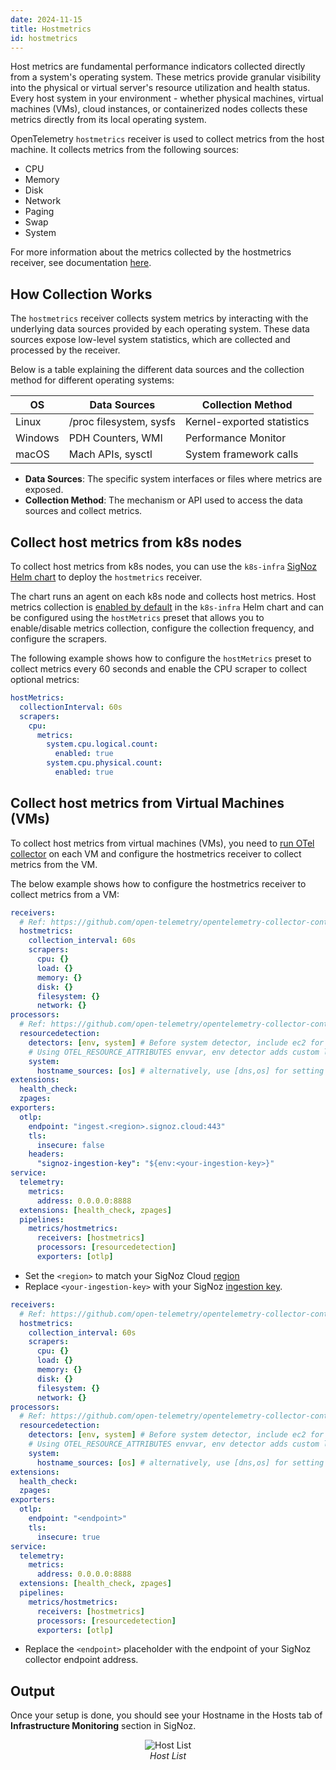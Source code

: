 ```yaml
---
date: 2024-11-15
title: Hostmetrics
id: hostmetrics
---
```


Host metrics are fundamental performance indicators collected directly from a system's operating system. These metrics provide granular visibility into the physical
or virtual server's resource utilization and health status. Every host system in your environment - whether physical machines, virtual machines (VMs), cloud 
instances, or containerized nodes collects these metrics directly from its local operating system.

OpenTelemetry `hostmetrics` receiver is used to collect metrics from the host machine. It collects metrics from the following sources:

- CPU
- Memory
- Disk
- Network
- Paging
- Swap
- System

For more information about the metrics collected by the hostmetrics receiver, see documentation [here](https://github.com/open-telemetry/opentelemetry-collector-contrib/tree/main/receiver/hostmetricsreceiver/README.md).

## How Collection Works

The `hostmetrics` receiver collects system metrics by interacting with the underlying data sources provided by each operating system. These data sources expose
low-level system statistics, which are collected and processed by the receiver.

Below is a table explaining the different data sources and the collection method for different operating systems:

| OS      | Data Sources                      | Collection Method               |
|---------|-----------------------------------|----------------------------------|
| Linux   | /proc filesystem, sysfs           | Kernel-exported statistics       |
| Windows | PDH Counters, WMI                 | Performance Monitor              |
| macOS   | Mach APIs, sysctl                 | System framework calls           |

- **Data Sources**: The specific system interfaces or files where metrics are exposed.
- **Collection Method**:	The mechanism or API used to access the data sources and collect metrics.


## Collect host metrics from k8s nodes

To collect host metrics from k8s nodes, you can use the `k8s-infra` [SigNoz Helm chart](https://signoz.io/docs/tutorial/kubernetes-infra-metrics/) to deploy the 
`hostmetrics` receiver. 

The chart runs an agent on each k8s node and collects host metrics. 
Host metrics collection is [enabled by default](https://github.com/SigNoz/charts/blob/f6aa926d43d316968544834347113b2b74a47d90/charts/k8s-infra/values.yaml#L148) 
in the `k8s-infra` Helm chart and can be configured using the `hostMetrics` preset that allows you to enable/disable metrics collection, configure the collection 
frequency, and configure the scrapers.

The following example shows how to configure the `hostMetrics` preset to collect metrics every 60 seconds and enable the CPU scraper to collect optional metrics:

```yaml:values.yaml
hostMetrics:
  collectionInterval: 60s
  scrapers:
    cpu:
      metrics:
        system.cpu.logical.count:
          enabled: true
        system.cpu.physical.count:
          enabled: true
```

## Collect host metrics from Virtual Machines (VMs)

To collect host metrics from virtual machines (VMs), you need to [run OTel collector](https://signoz.io/docs/tutorial/kubernetes-infra-metrics/) on each VM and 
configure the hostmetrics receiver to collect metrics from the VM.

The below example shows how to configure the hostmetrics receiver to collect metrics from a VM:

<Tabs entityName="plans">
<TabItem value="signoz-cloud" label="SigNoz Cloud" default>

```yaml:config.yaml
receivers:
  # Ref: https://github.com/open-telemetry/opentelemetry-collector-contrib/blob/main/receiver/hostmetricsreceiver/README.md
  hostmetrics:
    collection_interval: 60s
    scrapers:
      cpu: {}
      load: {}
      memory: {}
      disk: {}
      filesystem: {}
      network: {}
processors:
  # Ref: https://github.com/open-telemetry/opentelemetry-collector-contrib/blob/main/processor/resourcedetectionprocessor/README.md
  resourcedetection:
    detectors: [env, system] # Before system detector, include ec2 for AWS, gcp for GCP and azure for Azure.
    # Using OTEL_RESOURCE_ATTRIBUTES envvar, env detector adds custom labels.
    system:
      hostname_sources: [os] # alternatively, use [dns,os] for setting FQDN as host.name and os as fallback
extensions:
  health_check:
  zpages:
exporters:
  otlp:
    endpoint: "ingest.<region>.signoz.cloud:443"
    tls:
      insecure: false
    headers:
      "signoz-ingestion-key": "${env:<your-ingestion-key>}"
service:
  telemetry:
    metrics:
      address: 0.0.0.0:8888
  extensions: [health_check, zpages]
  pipelines:
    metrics/hostmetrics:
      receivers: [hostmetrics]
      processors: [resourcedetection]
      exporters: [otlp]
```

- Set the `<region>` to match your SigNoz Cloud [region](https://signoz.io/docs/ingestion/signoz-cloud/overview/#endpoint)
- Replace `<your-ingestion-key>` with your SigNoz [ingestion key](https://signoz.io/docs/ingestion/signoz-cloud/keys/).

</TabItem>
<TabItem value="self-host" label="Self-Host">

```yaml:config.yaml
receivers:
  # Ref: https://github.com/open-telemetry/opentelemetry-collector-contrib/blob/main/receiver/hostmetricsreceiver/README.md
  hostmetrics:
    collection_interval: 60s
    scrapers:
      cpu: {}
      load: {}
      memory: {}
      disk: {}
      filesystem: {}
      network: {}
processors:
  # Ref: https://github.com/open-telemetry/opentelemetry-collector-contrib/blob/main/processor/resourcedetectionprocessor/README.md
  resourcedetection:
    detectors: [env, system] # Before system detector, include ec2 for AWS, gcp for GCP and azure for Azure.
    # Using OTEL_RESOURCE_ATTRIBUTES envvar, env detector adds custom labels.
    system:
      hostname_sources: [os] # alternatively, use [dns,os] for setting FQDN as host.name and os as fallback
extensions:
  health_check:
  zpages:
exporters:
  otlp:
    endpoint: "<endpoint>"
    tls:
      insecure: true
service:
  telemetry:
    metrics:
      address: 0.0.0.0:8888
  extensions: [health_check, zpages]
  pipelines:
    metrics/hostmetrics:
      receivers: [hostmetrics]
      processors: [resourcedetection]
      exporters: [otlp]
```

- Replace the `<endpoint>` placeholder with the endpoint of your SigNoz collector endpoint address.

</TabItem>

</Tabs>


## Output

Once your setup is done, you should see your Hostname in the Hosts tab of **Infrastructure Monitoring** section in SigNoz.

<figure data-zoomable align='center'>
    <img className="box-shadowed-image" src="/img/docs/infrastructure-monitoring/host-setup-output.webp" alt="Host List"/>
    <figcaption><i>Host List</i></figcaption>
</figure>